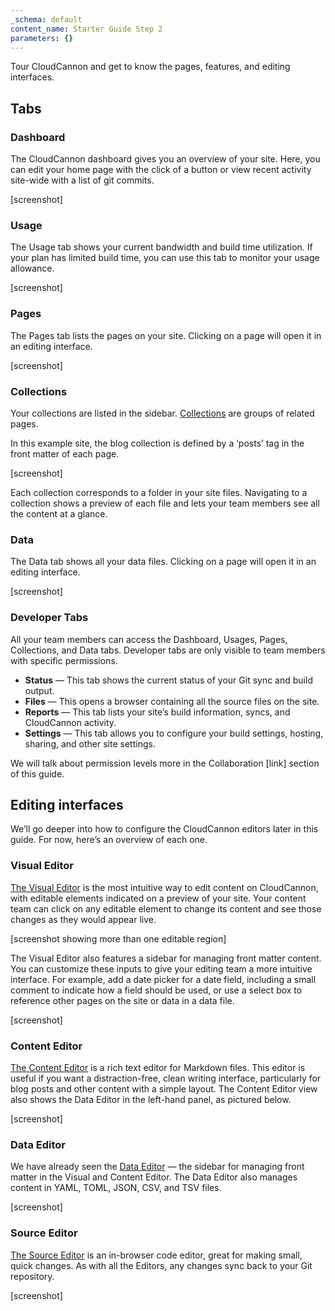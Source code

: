 ```yaml
---
_schema: default
content_name: Starter Guide Step 2
parameters: {}
---
```

Tour CloudCannon and get to know the pages, features, and editing interfaces.

## Tabs

### Dashboard

The CloudCannon dashboard gives you an overview of your site. Here, you can edit your home page with the click of a button or view recent activity site-wide with a list of git commits.

\[screenshot\]

### Usage

The Usage tab shows your current bandwidth and build time utilization. If your plan has limited build time, you can use this tab to monitor your usage allowance.

\[screenshot\]

### Pages

The Pages tab lists the pages on your site. Clicking on a page will open it in an editing interface.

\[screenshot\]

### Collections

Your collections are listed in the sidebar.&nbsp;[Collections](https://cloudcannon.com/documentation/articles/defining-your-collections/)&nbsp;are groups of related pages.

In this example site, the blog collection is defined by a ‘posts’ tag in the front matter of each page.

\[screenshot\]

Each collection corresponds to a folder in your site files. Navigating to a collection shows a preview of each file and lets your team members see all the content at a glance.

### Data

The Data tab shows all your data files. Clicking on a page will open it in an editing interface.

\[screenshot\]

### Developer Tabs

All your team members can access the Dashboard, Usages, Pages, Collections, and Data tabs. Developer tabs are only visible to team members with specific permissions.

* **Status**&nbsp;— This tab shows the current status of your Git sync and build output.
* **Files**&nbsp;— This opens a browser containing all the source files on the site.
* **Reports**&nbsp;— This tab lists your site’s build information, syncs, and CloudCannon activity.
* **Settings**&nbsp;— This tab allows you to configure your build settings, hosting, sharing, and other site settings.

We will talk about permission levels more in the Collaboration \[link\] section of this guide.

## Editing interfaces

We’ll go deeper into how to configure the CloudCannon editors later in this guide. For now, here’s an overview of each one.

### Visual Editor

[The Visual Editor](https://cloudcannon.com/documentation/articles/introducing-the-visual-editor/)&nbsp;is the most intuitive way to edit content on CloudCannon, with editable elements indicated on a preview of your site. Your content team can click on any editable element to change its content and see those changes as they would appear live.

\[screenshot showing more than one editable region\]

The Visual Editor also features a sidebar for managing front matter content. You can customize these inputs to give your editing team a more intuitive interface. For example, add a date picker for a date field, including a small comment to indicate how a field should be used, or use a select box to reference other pages on the site or data in a data file.

\[screenshot\]

### Content Editor

[The Content Editor](https://cloudcannon.com/documentation/articles/introducing-the-content-editor/)&nbsp;is a rich text editor for Markdown files. This editor is useful if you want a distraction-free, clean writing interface, particularly for blog posts and other content with a simple layout. The Content Editor view also shows the Data Editor in the left-hand panel, as pictured below.

\[screenshot\]

### Data Editor

We have already seen the&nbsp;[Data Editor](https://cloudcannon.com/documentation/articles/introducing-the-data-editor/)&nbsp;— the sidebar for managing front matter in the Visual and Content Editor. The Data Editor also manages content in YAML, TOML, JSON, CSV, and TSV files.

\[screenshot\]

### Source Editor

[The Source Editor](https://cloudcannon.com/documentation/articles/introducing-the-source-editor/)&nbsp;is an in-browser code editor, great for making small, quick changes. As with all the Editors, any changes sync back to your Git repository.

\[screenshot\]